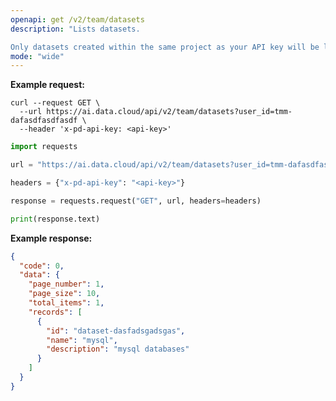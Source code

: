 ```yaml
---
openapi: get /v2/team/datasets
description: "Lists datasets.

Only datasets created within the same project as your API key will be listed. You can specify a search keyword to filter datasets by name and description."
mode: "wide"
---
```




**Example request:**
<CodeGroup>
```curl cURL
curl --request GET \
  --url https://ai.data.cloud/api/v2/team/datasets?user_id=tmm-dafasdfasdfasdf \
  --header 'x-pd-api-key: <api-key>'
```

```python Python
import requests

url = "https://ai.data.cloud/api/v2/team/datasets?user_id=tmm-dafasdfasdfasdf"

headers = {"x-pd-api-key": "<api-key>"}

response = requests.request("GET", url, headers=headers)

print(response.text)
```
</CodeGroup>

**Example response:**

```json 200
{
  "code": 0,
  "data": {
    "page_number": 1,
    "page_size": 10,
    "total_items": 1,
    "records": [
      {
        "id": "dataset-dasfadsgadsgas",
        "name": "mysql",
        "description": "mysql databases"
      }
    ]
  }
}
```

